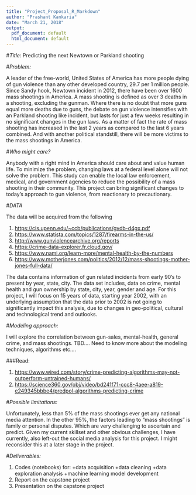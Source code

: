 ```yaml
---
title: "Project_Proposal_R_Markdown"
author: "Prashant Kankaria"
date: "March 21, 2018"
output:
  pdf_document: default
  html_document: default
---
```


#_Title:_
Predicting the next Newtown or Parkland shooting

#_Problem:_ 

A leader of the free-world, United States of America has more people dying of gun violence than any other developed country, 29.7 per 1 million people.  Since Sandy hook, Newtown incident in 2012, there have been over 1600 mass shootings in America. A mass shooting is defined as over 3 deaths in a shooting, excluding the gunman. Where there is no doubt that more guns equal more deaths due to guns, the debate on gun violence intensifies with an Parkland shooting like incident, but lasts for just a few weeks resulting in no significant changes in the gun laws. As a matter of fact the rate of mass shooting has increased in the last 2 years as compared to the last 6 years combined. And with another political standstill, there will be more victims to the mass shootings in America. 

#_Who might care?_

Anybody with a right mind in America should care about and value human life. To minimize the problem, changing laws at a federal level alone will not solve the problem. This study can enable the local law enforcement, medical, and government agencies to reduce the possibility of a mass shooting in their community. This project can bring significant changes to today’s approach to gun violence, from reactionary to precautionary. 

#_DATA_

The data will be acquired from the following 

1.	<https://cis.upenn.edu/~ccb/publications/gvdb-d4gx.pdf>
2.	<https://www.statista.com/topics/1287/firearms-in-the-us/>
3.	<http://www.gunviolencearchive.org/reports>
4.	<https://crime-data-explorer.fr.cloud.gov/>
5.	<https://www.nami.org/learn-more/mental-health-by-the-numbers>
6.	<https://www.motherjones.com/politics/2012/12/mass-shootings-mother-jones-full-data/>

The data contains information of gun related incidents from early 90’s to present by year, state, city. The data set includes, data on crime, mental health and gun ownership by state, city, year, gender and age. For this project, I will focus on 15 years of data, starting year 2002, with an underlying assumption that the data prior to 2002 is not going to significantly impact this analysis, due to changes in geo-political, cultural and technological trend and outlooks. 

#_Modeling approach:_

I will explore the correlation between gun-sales, mental-health, general crime, and mass shootings. TBD…. Need to know more about the modeling techniques, algorithms etc…. 

###Read:

1.	<https://www.wired.com/story/crime-predicting-algorithms-may-not-outperform-untrained-humans/>
2.	<https://science360.gov/obj/video/bd241f71-ccc8-4aee-a819-e249345bbbe4/predpol-algorithms-predicting-crime>

#_Possible limitations:_

Unfortunately, less than 5% of the mass shootings ever get any national media attention. In the other 95%, the factors leading to “mass shootings” is family or personal disputes. Which are very challenging to ascertain and predict. Given my current skillset and other obvious challenges, I have currently, also left-out the social media analysis for this project. I might reconsider this at a later stage in the project. 

#_Deliverables:_

1.	Codes (notebooks) for:
    +data acquisition
    +data cleaning
    +data exploration analysis
    +machine learning model development
2.	Report on the capstone project
3.	Presentation on the capstone project
